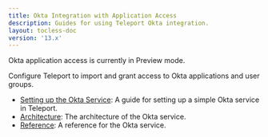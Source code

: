 ```yaml
---
title: Okta Integration with Application Access
description: Guides for using Teleport Okta integration.
layout: tocless-doc
version: '13.x'
---
```


<Warning>
  Okta application access is currently in Preview mode.
</Warning>

Configure Teleport to import and grant access to Okta applications and user groups.

- [Setting up the Okta Service](/docs/ver/13.x/application-access/okta/guide): A guide for setting up a simple Okta service in Teleport.
- [Architecture](/docs/ver/13.x/application-access/okta/architecture): The architecture of the Okta service.
- [Reference](/docs/ver/13.x/application-access/okta/reference): A reference for the Okta service.
